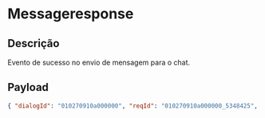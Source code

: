 # Messageresponse

## Descrição

Evento de sucesso no envio de mensagem para o chat.

## Payload

```json copy
{ "dialogId": "010270910a000000", "reqId": "010270910a000000_5348425", "errorCode": 0, "errorMessage": null }
```
